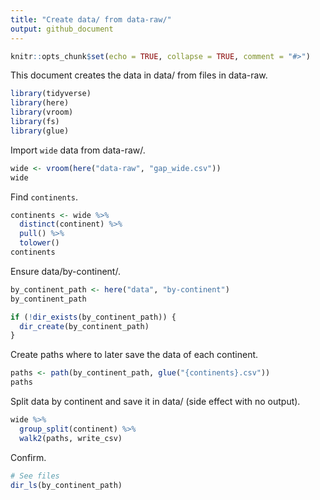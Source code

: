 ```yaml
---
title: "Create data/ from data-raw/"
output: github_document
---
```


```r
knitr::opts_chunk$set(echo = TRUE, collapse = TRUE, comment = "#>")
```

This document creates the data in data/ from files in data-raw.

```r
library(tidyverse)
library(here)
library(vroom)
library(fs)
library(glue)
```

Import `wide` data from data-raw/.

```r
wide <- vroom(here("data-raw", "gap_wide.csv"))
wide
```

Find `continents`.

```r
continents <- wide %>% 
  distinct(continent) %>% 
  pull() %>% 
  tolower()
continents
```

Ensure data/by-continent/.

```r
by_continent_path <- here("data", "by-continent")
by_continent_path

if (!dir_exists(by_continent_path)) {
  dir_create(by_continent_path)
}
```

Create paths where to later save the data of each continent.

```r
paths <- path(by_continent_path, glue("{continents}.csv"))
paths
```

Split data by continent and save it in data/ (side effect with no output).

```r
wide %>% 
  group_split(continent) %>% 
  walk2(paths, write_csv)
```

Confirm.

```r
# See files
dir_ls(by_continent_path)
```
